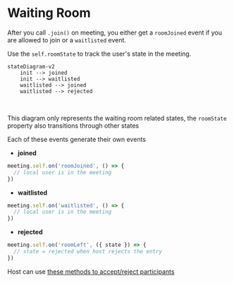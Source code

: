 # Waiting Room

After you call `.join()` on meeting, you either get a `roomJoined` event if you are allowed to join or a `waitlisted` event.

Use the `self.roomState` to track the user's state in the meeting.

```mermaid
stateDiagram-v2
    init --> joined
    init --> waitlisted
    waitlisted --> joined
    waitlisted --> rejected
```

<br />

This diagram only represents the waiting room related states, the `roomState` property also transitions through other states

Each of these events generate their own events

- **joined**

```ts
meeting.self.on('roomJoined', () => {
  // local user is in the meeting
})
```

- **waitlisted**

```ts
meeting.self.on('waitlisted', () => {
  // local user is in the meeting
})
```

- **rejected** 


```ts
meeting.self.on('roomLeft', ({ state }) => {
  // state = rejected when host rejects the entry
})
```

Host can use [these methods to accept/reject participants](/web-core/participants#waiting-room-methods)